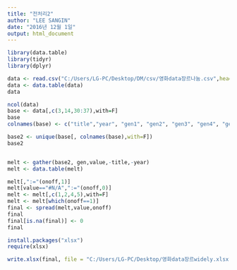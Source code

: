 ---
title: "전처리2"
author: "LEE SANGIN"
date: "2016년 12월 1일"
output: html_document
---
```{r}
library(data.table)
library(tidyr)
library(dplyr)
```

```{r}
data <- read.csv("C:/Users/LG-PC/Desktop/DM/csv/영화data장르나눔.csv",header=T)
data <- data.table(data)
data
```

```{r}
ncol(data)
base <- data[,c(3,14,30:37),with=F]
base
colnames(base) <- c("title","year", "gen1", "gen2", "gen3", "gen4", "gen5", "gen6", "gen7", "gen8")

base2 <- unique(base[, colnames(base),with=F])
base2


melt <- gather(base2, gen,value,-title,-year)
melt <- data.table(melt)

melt[,":="(onoff,1)]
melt[value=="#N/A",":="(onoff,0)]
melt <- melt[,c(1,2,4,5),with=F]
melt <- melt[which(onoff==1)]
final <- spread(melt,value,onoff)
final
final[is.na(final)] <- 0
final

install.packages("xlsx")
require(xlsx)

write.xlsx(final, file = "C:/Users/LG-PC/Desktop/영화data장르widely.xlsx")
```


